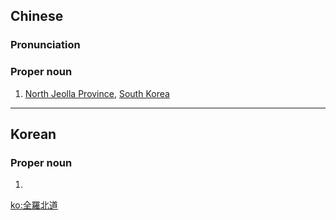 {{also|全罗北道}}
==Chinese==
{{zh-forms|s=全罗北道}}

===Pronunciation===
{{zh-pron
|m=Quánluóběidào
|cat=pn
}}

===Proper noun===
{{zh-proper noun}}

# [[w:North Jeolla Province|North Jeolla Province]], [[South Korea]]

----

==Korean==
{{ko-hanjatab}}

===Proper noun===
{{ko-proper noun|hj|hangeul=전라북도}}

# {{hanja form of|전라북도|[[w:North Jeolla Province|North Jeolla Province]], [[South Korea]]}}

[[ko:全羅北道]]